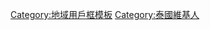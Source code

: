 {{Userbox
|id=[[File:Thailand map-icon.png|34px]]
|id-c=#ffffff
|info-c=#81D8D0
|info-s=10
|info=這位用戶是'''[[泰国人]]'''。
|border-c=#99beb6
}}
<includeonly>[[Category:泰國維基人|{{PAGENAME}}]]</includeonly>
<noinclude>
[[Category:地域用戶框模板]]
[[Category:泰國維基人]]
</noinclude>